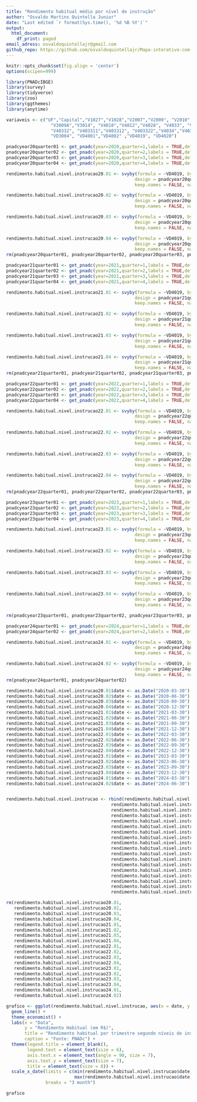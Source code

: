 ```yaml
---
title: "Rendimento habitual médio por nível de instrução"
author: "Osvaldo Martins Quintella Junior"
date: "Last edited `r format(Sys.time(), '%d %B %Y')`"
output:
  html_document:
    df_print: paged
email_adress: osvaldoquintellajr@gmail.com
github_repo: https://github.com/osvaldoquintellajr/Mapa-interativo-com-os-resultados-municipais-do-IDEB-2023
---
```


```r
knitr::opts_chunk$set(fig.align = 'center')
options(scipen=999)
```

```r
library(PNADcIBGE)
library(survey)
library(tidyverse)
library(zoo)
library(ggthemes)
library(anytime)
```



```r
variaveis <- c("UF","Capital","V1027","V1028","V2007","V2009", "V2010",
                 "V3009A","V3014", "V4010","V4012","V4028", "V4033", "V40331",
                 "V40332", "V403311","V403312", "V403322","V4034","V40341", 
                 "VD3004", "VD4001","VD4002" ,"VD4019", "VD4020")
```


```r
pnadcyear20quarter01 <- get_pnadc(year=2020,quarter=1,labels = TRUE,deflator = TRUE,design = TRUE,vars = variaveis)
pnadcyear20quarter02 <- get_pnadc(year=2020,quarter=2,labels = TRUE,deflator = TRUE,design = TRUE,vars = variaveis)
pnadcyear20quarter03 <- get_pnadc(year=2020,quarter=3,labels = TRUE,deflator = TRUE,design = TRUE,vars = variaveis)
pnadcyear20quarter04 <- get_pnadc(year=2020,quarter=4,labels = TRUE,deflator = TRUE,design = TRUE,vars = variaveis)
```

```r
rendimento.habitual.nivel.instrucao20.01 <- svyby(formula = ~VD4019, by = ~VD3004, 
                                                 design = pnadcyear20quarter01, FUN = svymean, 
                                                 keep.names = FALSE, na.rm = TRUE)

rendimento.habitual.nivel.instrucao20.02 <- svyby(formula = ~VD4019, by = ~VD3004, 
                                                 design = pnadcyear20quarter02, FUN = svymean, 
                                                 keep.names = FALSE, na.rm = TRUE)

rendimento.habitual.nivel.instrucao20.03 <- svyby(formula = ~VD4019, by = ~VD3004, 
                                                 design = pnadcyear20quarter03, FUN = svymean, 
                                                 keep.names = FALSE, na.rm = TRUE)

rendimento.habitual.nivel.instrucao20.04 <- svyby(formula = ~VD4019, by = ~VD3004, 
                                                 design = pnadcyear20quarter04, FUN = svymean, 
                                                 keep.names = FALSE, na.rm = TRUE)
rm(pnadcyear20quarter01, pnadcyear20quarter02, pnadcyear20quarter03, pnadcyear20quarter04)

```

```r
pnadcyear21quarter01 <- get_pnadc(year=2021,quarter=1,labels = TRUE,deflator = TRUE,design = TRUE,vars = variaveis)
pnadcyear21quarter02 <- get_pnadc(year=2021,quarter=2,labels = TRUE,deflator = TRUE,design = TRUE,vars = variaveis)
pnadcyear21quarter03 <- get_pnadc(year=2021,quarter=3,labels = TRUE,deflator = TRUE,design = TRUE,vars = variaveis)
pnadcyear21quarter04 <- get_pnadc(year=2021,quarter=4,labels = TRUE,deflator = TRUE,design = TRUE,vars = variaveis)
```

```r

rendimento.habitual.nivel.instrucao21.01 <- svyby(formula = ~VD4019, by = ~VD3004, 
                                                 design = pnadcyear21quarter01, FUN = svymean, 
                                                 keep.names = FALSE, na.rm = TRUE)

rendimento.habitual.nivel.instrucao21.02 <- svyby(formula = ~VD4019, by = ~VD3004, 
                                                 design = pnadcyear21quarter02, FUN = svymean, 
                                                 keep.names = FALSE, na.rm = TRUE)

rendimento.habitual.nivel.instrucao21.03 <- svyby(formula = ~VD4019, by = ~VD3004, 
                                                 design = pnadcyear21quarter03, FUN = svymean, 
                                                 keep.names = FALSE, na.rm = TRUE)

rendimento.habitual.nivel.instrucao21.04 <- svyby(formula = ~VD4019, by = ~VD3004, 
                                                 design = pnadcyear21quarter04, FUN = svymean, 
                                                 keep.names = FALSE, na.rm = TRUE)
rm(pnadcyear21quarter01, pnadcyear21quarter02, pnadcyear21quarter03, pnadcyear21quarter04)

```

```r
pnadcyear22quarter01 <- get_pnadc(year=2022,quarter=1,labels = TRUE,deflator = TRUE,design = TRUE,vars = variaveis)
pnadcyear22quarter02 <- get_pnadc(year=2022,quarter=2,labels = TRUE,deflator = TRUE,design = TRUE,vars = variaveis)
pnadcyear22quarter03 <- get_pnadc(year=2022,quarter=3,labels = TRUE,deflator = TRUE,design = TRUE,vars = variaveis)
pnadcyear22quarter04 <- get_pnadc(year=2022,quarter=4,labels = TRUE,deflator = TRUE,design = TRUE,vars = variaveis)
```

```r
rendimento.habitual.nivel.instrucao22.01 <- svyby(formula = ~VD4019, by = ~VD3004, 
                                                 design = pnadcyear22quarter01, FUN = svymean, 
                                                 keep.names = FALSE, na.rm = TRUE)

rendimento.habitual.nivel.instrucao22.02 <- svyby(formula = ~VD4019, by = ~VD3004, 
                                                 design = pnadcyear22quarter02, FUN = svymean, 
                                                 keep.names = FALSE, na.rm = TRUE)

rendimento.habitual.nivel.instrucao22.03 <- svyby(formula = ~VD4019, by = ~VD3004, 
                                                 design = pnadcyear22quarter03, FUN = svymean, 
                                                 keep.names = FALSE, na.rm = TRUE)

rendimento.habitual.nivel.instrucao22.04 <- svyby(formula = ~VD4019, by = ~VD3004, 
                                                 design = pnadcyear22quarter04, FUN = svymean, 
                                                 keep.names = FALSE, na.rm = TRUE)
rm(pnadcyear22quarter01, pnadcyear22quarter02, pnadcyear22quarter03, pnadcyear22quarter04)

```


```r
pnadcyear23quarter01 <- get_pnadc(year=2023,quarter=1,labels = TRUE,deflator = TRUE,design = TRUE,vars = variaveis)
pnadcyear23quarter02 <- get_pnadc(year=2023,quarter=2,labels = TRUE,deflator = TRUE,design = TRUE,vars = variaveis)
pnadcyear23quarter03 <- get_pnadc(year=2023,quarter=3,labels = TRUE,deflator = TRUE,design = TRUE,vars = variaveis)
pnadcyear23quarter04 <- get_pnadc(year=2023,quarter=4,labels = TRUE,deflator = TRUE,design = TRUE,vars = variaveis)
```

```r
rendimento.habitual.nivel.instrucao23.01 <- svyby(formula = ~VD4019, by = ~VD3004, 
                                                 design = pnadcyear23quarter01, FUN = svymean, 
                                                 keep.names = FALSE, na.rm = TRUE)

rendimento.habitual.nivel.instrucao23.02 <- svyby(formula = ~VD4019, by = ~VD3004, 
                                                 design = pnadcyear23quarter02, FUN = svymean, 
                                                 keep.names = FALSE, na.rm = TRUE)

rendimento.habitual.nivel.instrucao23.03 <- svyby(formula = ~VD4019, by = ~VD3004, 
                                                 design = pnadcyear23quarter03, FUN = svymean, 
                                                 keep.names = FALSE, na.rm = TRUE)

rendimento.habitual.nivel.instrucao23.04 <- svyby(formula = ~VD4019, by = ~VD3004, 
                                                 design = pnadcyear23quarter04, FUN = svymean, 
                                                 keep.names = FALSE, na.rm = TRUE)

rm(pnadcyear23quarter01, pnadcyear23quarter02, pnadcyear23quarter03, pnadcyear23quarter04)
```

```r
pnadcyear24quarter01 <- get_pnadc(year=2024,quarter=1,labels = TRUE,deflator = TRUE,design = TRUE,vars = variaveis)
pnadcyear24quarter02 <- get_pnadc(year=2024,quarter=2,labels = TRUE,deflator = TRUE,design = TRUE,vars = variaveis)
```

```r
rendimento.habitual.nivel.instrucao24.01 <- svyby(formula = ~VD4019, by = ~VD3004, 
                                                 design = pnadcyear24quarter01, FUN = svymean, 
                                                 keep.names = FALSE, na.rm = TRUE)

rendimento.habitual.nivel.instrucao24.02 <- svyby(formula = ~VD4019, by = ~VD3004, 
                                                 design = pnadcyear24quarter02, FUN = svymean, 
                                                 keep.names = FALSE, na.rm = TRUE)
rm(pnadcyear24quarter01, pnadcyear24quarter02)
```

```r
rendimento.habitual.nivel.instrucao20.01$date <- as.Date("2020-03-30")
rendimento.habitual.nivel.instrucao20.02$date <- as.Date("2020-06-30")
rendimento.habitual.nivel.instrucao20.03$date <- as.Date("2020-09-30")
rendimento.habitual.nivel.instrucao20.04$date <- as.Date("2020-12-30")
rendimento.habitual.nivel.instrucao21.01$date <- as.Date("2021-03-30")
rendimento.habitual.nivel.instrucao21.02$date <- as.Date("2021-06-30")
rendimento.habitual.nivel.instrucao21.03$date <- as.Date("2021-09-30")
rendimento.habitual.nivel.instrucao21.04$date <- as.Date("2021-12-30")
rendimento.habitual.nivel.instrucao22.01$date <- as.Date("2022-03-30")
rendimento.habitual.nivel.instrucao22.02$date <- as.Date("2022-06-30")
rendimento.habitual.nivel.instrucao22.03$date <- as.Date("2022-09-30")
rendimento.habitual.nivel.instrucao22.04$date <- as.Date("2022-12-30")
rendimento.habitual.nivel.instrucao23.01$date <- as.Date("2023-03-30")
rendimento.habitual.nivel.instrucao23.02$date <- as.Date("2023-06-30")
rendimento.habitual.nivel.instrucao23.03$date <- as.Date("2023-09-30")
rendimento.habitual.nivel.instrucao23.04$date <- as.Date("2023-12-30")
rendimento.habitual.nivel.instrucao24.01$date <- as.Date("2024-03-30")
rendimento.habitual.nivel.instrucao24.02$date <- as.Date("2024-06-30")


rendimento.habitual.nivel.instrucao <- rbind(rendimento.habitual.nivel.instrucao20.01,
                                        rendimento.habitual.nivel.instrucao20.02,
                                        rendimento.habitual.nivel.instrucao20.03,
                                        rendimento.habitual.nivel.instrucao20.04,
                                        rendimento.habitual.nivel.instrucao21.01,
                                        rendimento.habitual.nivel.instrucao21.02,
                                        rendimento.habitual.nivel.instrucao21.03,
                                        rendimento.habitual.nivel.instrucao21.04,
                                        rendimento.habitual.nivel.instrucao22.01,
                                        rendimento.habitual.nivel.instrucao22.02,
                                        rendimento.habitual.nivel.instrucao22.03,
                                        rendimento.habitual.nivel.instrucao22.04,
                                        rendimento.habitual.nivel.instrucao23.01,
                                        rendimento.habitual.nivel.instrucao23.02,
                                        rendimento.habitual.nivel.instrucao23.03,
                                        rendimento.habitual.nivel.instrucao23.04,
                                        rendimento.habitual.nivel.instrucao24.01,
                                        rendimento.habitual.nivel.instrucao24.02)

rm(rendimento.habitual.nivel.instrucao20.01,
   rendimento.habitual.nivel.instrucao20.02,
   rendimento.habitual.nivel.instrucao20.03,
   rendimento.habitual.nivel.instrucao20.04,
   rendimento.habitual.nivel.instrucao21.01,
   rendimento.habitual.nivel.instrucao21.02,
   rendimento.habitual.nivel.instrucao21.03,
   rendimento.habitual.nivel.instrucao21.04,
   rendimento.habitual.nivel.instrucao22.01,
   rendimento.habitual.nivel.instrucao22.02,
   rendimento.habitual.nivel.instrucao22.03,
   rendimento.habitual.nivel.instrucao22.04,
   rendimento.habitual.nivel.instrucao23.01,
   rendimento.habitual.nivel.instrucao23.02,
   rendimento.habitual.nivel.instrucao23.03,
   rendimento.habitual.nivel.instrucao23.04,
   rendimento.habitual.nivel.instrucao24.01,
   rendimento.habitual.nivel.instrucao24.02)
```

```r
grafico <- ggplot(rendimento.habitual.nivel.instrucao, aes(x = date, y = VD4019, color = VD3004))  + 
  geom_line() +
  theme_economist() +
  labs(x = "Data", 
       y = "Rendimento Habitual (em R$)",
       title = "Rendimento habitual por trimestre segundo níveis de instrução.",
       caption = "Fonte: PNADc") + 
  theme(legend.title = element_blank(),
        legend.text = element_text(size = 6),
        axis.text.x = element_text(angle = 90, size = 7),
        axis.text.y = element_text(size = 7),
        title = element_text(size = 8)) +
  scale_x_date(limits = c(min(rendimento.habitual.nivel.instrucao$date), 
                          max(rendimento.habitual.nivel.instrucao$date)),
               breaks = "3 month")

```

```r
grafico
```